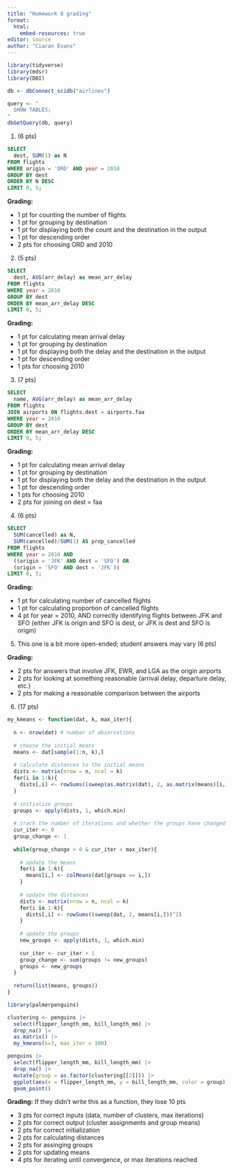 ```yaml
---
title: "Homework 8 grading"
format: 
  html:
    embed-resources: true
editor: source
author: "Ciaran Evans"
---
```


```r
library(tidyverse)
library(mdsr)
library(DBI)

db <- dbConnect_scidb("airlines")

query <- "
  SHOW TABLES;
"
dbGetQuery(db, query)
```

1. (6 pts)

```sql
SELECT 
  dest, SUM(1) as N
FROM flights
WHERE origin = 'ORD' AND year = 2010
GROUP BY dest
ORDER BY N DESC
LIMIT 0, 5;
```

**Grading:** 

* 1 pt for counting the number of flights
* 1 pt for grouping by destination
* 1 pt for displaying both the count and the destination in the output
* 1 pt for descending order
* 2 pts for choosing ORD and 2010

2. (5 pts)

```sql
SELECT 
  dest, AVG(arr_delay) as mean_arr_delay
FROM flights
WHERE year = 2010
GROUP BY dest
ORDER BY mean_arr_delay DESC
LIMIT 0, 5;
```

**Grading:** 

* 1 pt for calculating mean arrival delay
* 1 pt for grouping by destination
* 1 pt for displaying both the delay and the destination in the output
* 1 pt for descending order
* 1 pts for choosing 2010

3. (7 pts)

```sql
SELECT 
  name, AVG(arr_delay) as mean_arr_delay
FROM flights
JOIN airports ON flights.dest = airports.faa
WHERE year = 2010
GROUP BY dest
ORDER BY mean_arr_delay DESC
LIMIT 0, 5;
```

**Grading:** 

* 1 pt for calculating mean arrival delay
* 1 pt for grouping by destination
* 1 pt for displaying both the delay and the destination in the output
* 1 pt for descending order
* 1 pts for choosing 2010
* 2 pts for joining on dest = faa

4. (6 pts)

```sql
SELECT 
  SUM(cancelled) as N,
  SUM(cancelled)/SUM(1) AS prop_cancelled
FROM flights
WHERE year = 2010 AND 
  ((origin = 'JFK' AND dest = 'SFO') OR 
  (origin = 'SFO' AND dest = 'JFK'))
LIMIT 0, 5;
```

**Grading:** 

* 1 pt for calculating number of cancelled flights
* 1 pt for calculating proportion of cancelled flights
* 4 pt for year = 2010, AND correctly identifying flights between JFK and SFO (either JFK is origin and SFO is dest, or JFK is dest and SFO is origin)

5. This one is a bit more open-ended; student answers may vary (6 pts)

**Grading:** 

* 2 pts for answers that involve JFK, EWR, and LGA as the origin airports
* 2 pts for looking at something reasonable (arrival delay, departure delay, etc.)
* 2 pts for making a reasonable comparison between the airports

6. (17 pts)

```r
my_kmeans <- function(dat, k, max_iter){
  
  n <- nrow(dat) # number of observations
  
  # choose the initial means
  means <- dat[sample(1:n, k),]
  
  # calculate distances to the initial means
  dists <- matrix(nrow = n, ncol = k)
  for(i in 1:k){
    dists[,i] <- rowSums((sweep(as.matrix(dat), 2, as.matrix(means)[i,]))^2)
  }
  
  # initialize groups
  groups <- apply(dists, 1, which.min)
  
  # track the number of iterations and whether the groups have changed
  cur_iter <- 0
  group_change <- 1
  
  while(group_change > 0 & cur_iter < max_iter){
    
    # update the means
    for(i in 1:k){
      means[i,] <- colMeans(dat[groups == i,])
    }
    
    # update the distances
    dists <- matrix(nrow = n, ncol = k)
    for(i in 1:k){
      dists[,i] <- rowSums((sweep(dat, 2, means[i,]))^2)
    }
    
    # update the groups
    new_groups <- apply(dists, 1, which.min)
    
    cur_iter <- cur_iter + 1
    group_change <- sum(groups != new_groups)
    groups <- new_groups
  }
  
  return(list(means, groups))
}
```


```r
library(palmerpenguins)

clustering <- penguins |>
  select(flipper_length_mm, bill_length_mm) |>
  drop_na() |>
  as.matrix() |>
  my_kmeans(k=3, max_iter = 100)

penguins |>
  select(flipper_length_mm, bill_length_mm) |>
  drop_na() |>
  mutate(group = as.factor(clustering[[2]])) |>
  ggplot(aes(x = flipper_length_mm, y = bill_length_mm, color = group)) +
  geom_point()

```

**Grading:** If they didn't write this as a function, they lose 10 pts

* 3 pts for correct inputs (data, number of clusters, max iterations)
* 2 pts for correct output (cluster assignments and group means)
* 2 pts for correct initialization
* 2 pts for calculating distances
* 2 pts for assinging groups
* 2 pts for updating means
* 4 pts for iterating until convergence, or max iterations reached
